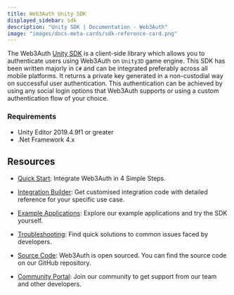 ```yaml
---
title: Web3Auth Unity SDK
displayed_sidebar: sdk
description: "Unity SDK | Documentation - Web3Auth"
image: "images/docs-meta-cards/sdk-reference-card.png"
---
```


The Web3Auth [Unity SDK](https://github.com/Web3Auth/web3auth-unity-sdk) is a client-side library which allows you to authenticate users using
Web3Auth on `Unity3D` game engine. This SDK has been written majorly in `C#` and can be integrated preferably across all mobile platforms. It returns
a private key generated in a non-custodial way on successful user authentication. This authentication can be achieved by using any social login
options that Web3Auth supports or using a custom authentication flow of your choice.

### Requirements

- Unity Editor 2019.4.9f1 or greater
- .Net Framework 4.x

## Resources

- [Quick Start](/quick-start?product=Plug+and+Play&sdk=Plug+and+Play+Unity+SDK): Integrate Web3Auth in 4 Simple Steps.

- [Integration Builder](/integration-builder?lang=UNITY&chain=ETH&evmFramework=WEB3&customAuth=NONE&mfa=DEFAULT&whitelabel=NO&useModal=YES&web3AuthNetwork=TESTNET&rnMode=EXPO&stepIndex=0&stepIndex=0):
  Get customised integration code with detailed reference for your specific use case.

- [Example Applications](/examples?product=Plug+and+Play&sdk=Plug+and+Play+Unity+SDK): Explore our example applications and try the SDK yourself.

- [Troubleshooting](/troubleshooting): Find quick solutions to common issues faced by developers.

- [Source Code](https://github.com/Web3Auth/web3auth-unity-sdk): Web3Auth is open sourced. You can find the source code on our GitHub repository.

- [Community Portal](https://community.web3auth.io): Join our community to get support from our team and other developers.
